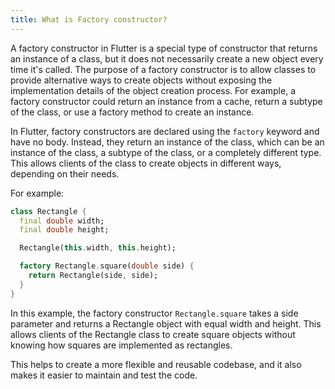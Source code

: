 ```yaml
---
title: What is Factory constructor?
---
```


A factory constructor in Flutter is a special type of constructor that returns an instance of a class, but it does not necessarily create a new object every time it's called. The purpose of a factory constructor is to allow classes to provide alternative ways to create objects without exposing the implementation details of the object creation process. For example, a factory constructor could return an instance from a cache, return a subtype of the class, or use a factory method to create an instance.

In Flutter, factory constructors are declared using the `factory` keyword and have no body. Instead, they return an instance of the class, which can be an instance of the class, a subtype of the class, or a completely different type. This allows clients of the class to create objects in different ways, depending on their needs.

For example:

```dart
class Rectangle {
  final double width;
  final double height;

  Rectangle(this.width, this.height);

  factory Rectangle.square(double side) {
    return Rectangle(side, side);
  }
}
```

In this example, the factory constructor `Rectangle.square` takes a side parameter and returns a Rectangle object with equal width and height. This allows clients of the Rectangle class to create square objects without knowing how squares are implemented as rectangles.

This helps to create a more flexible and reusable codebase, and it also makes it easier to maintain and test the code.
